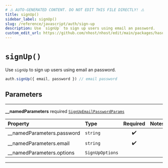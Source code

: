 ```yaml
---
# ⚠️ AUTO-GENERATED CONTENT. DO NOT EDIT THIS FILE DIRECTLY! ⚠️
title: signUp()
sidebar_label: signUp()
slug: /reference/javascript/auth/sign-up
description: Use `signUp` to sign up users using email an password.
custom_edit_url: https://github.com/nhost/nhost/edit/main/packages/hasura-auth-js/src/hasura-auth-client.ts#L98
---
```


# `signUp()`

Use `signUp` to sign up users using email an password.

```ts
auth.signUp({ email, password }) // email password
```

## Parameters

---

**<span className="parameter-name">\_\_namedParameters</span>** <span className="optional-status">required</span> [`SignUpEmailPasswordParams`](/reference/docgen/javascript/auth/types/sign-up-email-password-params)

| Property                                                                                                 | Type            | Required | Notes |
| :------------------------------------------------------------------------------------------------------- | :-------------- | :------: | :---- |
| <span className="parameter-name"><span className="light-grey">\_\_namedParameters.</span>password</span> | `string`        |    ✔️    |       |
| <span className="parameter-name"><span className="light-grey">\_\_namedParameters.</span>email</span>    | `string`        |    ✔️    |       |
| <span className="parameter-name"><span className="light-grey">\_\_namedParameters.</span>options</span>  | `SignUpOptions` |          |       |

---
